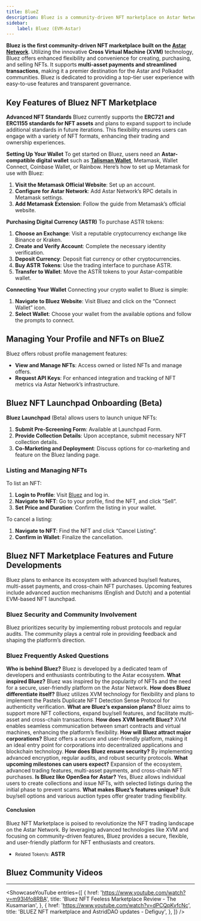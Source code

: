 ```yaml
---
title: BlueZ
description: Bluez is a community-driven NFT marketplace on Astar Network, supporting flexible, secure multi-asset transactions and governance.
sidebar:
    label: Bluez (EVM-Astar)
---
```



**Bluez is the first community-driven NFT marketplace built on the [Astar Network](https://dablock.com/dapps/astar-network/)**. Utilizing the innovative **Cross Virtual Machine (XVM)** technology, Bluez offers enhanced flexibility and convenience for creating, purchasing, and selling NFTs. It supports **multi-asset payments and streamlined transactions**, making it a premier destination for the Astar and Polkadot communities. Bluez is dedicated to providing a top-tier user experience with easy-to-use features and transparent governance.

## Key Features of Bluez NFT Marketplace
**Advanced NFT Standards**
Bluez currently supports the **ERC721 and ERC1155 standards for NFT assets** and plans to expand support to include additional standards in future iterations. This flexibility ensures users can engage with a variety of NFT formats, enhancing their trading and ownership experiences.

**Setting Up Your Wallet**
To get started on Bluez, users need an **Astar-compatible digital wallet** such as **[Talisman Wallet](/tools/wallets/talisman-wallet)**, Metamask, Wallet Connect, Coinbase Wallet, or Rainbow. Here’s how to set up Metamask for use with Bluez:
1. **Visit the Metamask Official Website**: Set up an account.
2. **Configure for Astar Network**: Add Astar Network’s RPC details in Metamask settings.
3. **Add Metamask Extension**: Follow the guide from Metamask’s official website.

**Purchasing Digital Currency (ASTR)**
To purchase ASTR tokens:
1. **Choose an Exchange**: Visit a reputable cryptocurrency exchange like Binance or Kraken.
2. **Create and Verify Account**: Complete the necessary identity verification.
3. **Deposit Currency**: Deposit fiat currency or other cryptocurrencies.
4. **Buy ASTR Tokens**: Use the trading interface to purchase ASTR.
5. **Transfer to Wallet**: Move the ASTR tokens to your Astar-compatible wallet.

**Connecting Your Wallet**
Connecting your crypto wallet to Bluez is simple:

1. **Navigate to Bluez Website**: Visit Bluez and click on the “Connect Wallet” icon.
2. **Select Wallet**: Choose your wallet from the available options and follow the prompts to connect.

## Managing Your Profile and NFTs on BlueZ
Bluez offers robust profile management features:
- **View and Manage NFTs**: Access owned or listed NFTs and manage offers.
- **Request API Keys**: For enhanced integration and tracking of NFT metrics via Astar Network’s infrastructure.

## Bluez NFT Launchpad Onboarding (Beta)
**Bluez Launchpad** (Beta) allows users to launch unique NFTs:
1. **Submit Pre-Screening Form**: Available at Launchpad Form.
2. **Provide Collection Details**: Upon acceptance, submit necessary NFT collection details.
3. **Co-Marketing and Deployment**: Discuss options for co-marketing and feature on the Bluez landing page.

### Listing and Managing NFTs
To list an NFT:
1. **Login to Profile**: Visit [Bluez](https://bluez.app/) and log in.
2. **Navigate to NFT**: Go to your profile, find the NFT, and click “Sell”.
3. **Set Price and Duration**: Confirm the listing in your wallet.

To cancel a listing:
1. **Navigate to NFT**: Find the NFT and click “Cancel Listing”.
2. **Confirm in Wallet**: Finalize the cancellation.

## Bluez NFT Marketplace Features and Future Developments
Bluez plans to enhance its ecosystem with advanced buy/sell features, multi-asset payments, and cross-chain NFT purchases. Upcoming features include advanced auction mechanisms (English and Dutch) and a potential EVM-based NFT launchpad.

### Bluez Security and Community Involvement
Bluez prioritizes security by implementing robust protocols and regular audits. The community plays a central role in providing feedback and shaping the platform’s direction.

### Bluez Frequently Asked Questions
**Who is behind Bluez?** Bluez is developed by a dedicated team of developers and enthusiasts contributing to the Astar ecosystem.
**What inspired Bluez?** Bluez was inspired by the popularity of NFTs and the need for a secure, user-friendly platform on the Astar Network.
**How does Bluez differentiate itself?** Bluez utilizes XVM technology for flexibility and plans to implement the Pastels Duplicate NFT Detection Sense Protocol for authenticity verification.
**What are Bluez’s expansion plans?** Bluez aims to support more NFT collections, expand buy/sell features, and facilitate multi-asset and cross-chain transactions.
**How does XVM benefit Bluez?** XVM enables seamless communication between smart contracts and virtual machines, enhancing the platform’s flexibility.
**How will Bluez attract major corporations?** Bluez offers a secure and user-friendly platform, making it an ideal entry point for corporations into decentralized applications and blockchain technology.
**How does Bluez ensure security?** By implementing advanced encryption, regular audits, and robust security protocols.
**What upcoming milestones can users expect?** Expansion of the ecosystem, advanced trading features, multi-asset payments, and cross-chain NFT purchases.
**Is Bluez like OpenSea for Astar?** Yes, Bluez allows individual users to create collections and issue NFTs, with selected listings during the initial phase to prevent scams.
**What makes Bluez’s features unique?** Bulk buy/sell options and various auction types offer greater trading flexibility.
#### Conclusion
Bluez NFT Marketplace is poised to revolutionize the NFT trading landscape on the Astar Network. By leveraging advanced technologies like XVM and focusing on community-driven features, Bluez provides a secure, flexible, and user-friendly platform for NFT enthusiasts and creators.
- <small>Related Token/s:</small> **ASTR**



## Bluez Community Videos
------------
<ShowcaseYouTube
  entries={[
    {
        href: 'https://www.youtube.com/watch?v=m93l4fo8RBA',
      title: 'Bluez NFT Feeless Marketplace Review - The Kusamarian',
    },
        {
        href: 'https://www.youtube.com/watch?v=dPCQpKvfcNc',
      title: 'BLUEZ NFT marketplace and AstridDAO updates - Defiguy',
    },
  ]} />